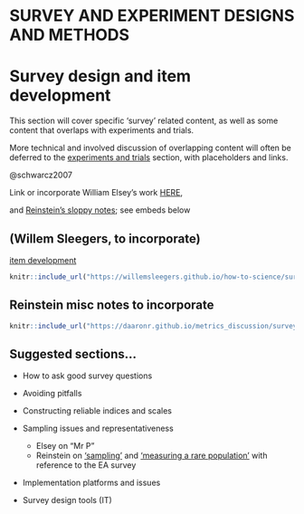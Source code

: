 # **SURVEY AND EXPERIMENT DESIGNS AND METHODS** {-#surveys}

# Survey design and item development {#surveydesign}

This section will cover specific 'survey' related content, as well as some content that overlaps with experiments and trials.

More technical and involved discussion of overlapping content will often be deferred to the [experiments and trials](#expt_trial) section, with placeholders and links.

@schwarcz2007


::: {.alert .alert-secondary}
 

Link or incorporate William Elsey's work [HERE](https://willemsleegers.github.io/how-to-science/survey-design.html#item-development),

and [Reinstein's sloppy notes](https://daaronr.github.io/metrics_discussion/surveys.html); see embeds below

 
:::


## (Willem Sleegers, to incorporate)

[item development](https://willemsleegers.github.io/how-to-science/survey-design.html#item-development)

```r

knitr::include_url("https://willemsleegers.github.io/how-to-science/survey-design.html#item-development")

```

## Reinstein misc notes to incorporate {-}

```r

knitr::include_url("https://daaronr.github.io/metrics_discussion/surveys.html")

```

## Suggested sections...

- How to ask good survey questions

- Avoiding pitfalls

- Constructing reliable indices and scales

- Sampling issues and representativeness
   - Elsey on "Mr P"
   - Reinstein on ['sampling'](https://daaronr.github.io/metrics_discussion/surveys.html#survey-samplingintake) and ['measuring a rare population'](https://daaronr.github.io/metrics_discussion/surveys.html#jazz-case) with reference to the EA survey


- Implementation platforms and issues

- Survey design tools (IT)



